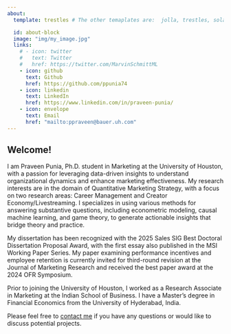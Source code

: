 ```yaml
---
about:
  template: trestles # The other temaplates are:  jolla, trestles, solana marquee, broadside

  id: about-block
  image: "img/my_image.jpg"
  links:
    # - icon: twitter
    #   text: Twitter
    #   href: https://twitter.com/MarvinSchmittML
    - icon: github
      text: Github
      href: https://github.com/ppunia74
    - icon: linkedin
      text: LinkedIn
      href: https://www.linkedin.com/in/praveen-punia/
    - icon: envelope
      text: Email
      href: "mailto:ppraveen@bauer.uh.com"  
---
```


::: {#about-block}
:::

## Welcome!

I am Praveen Punia, Ph.D. student in Marketing at the University of Houston, with a passion for leveraging data-driven insights to understand organizational dynamics and enhance marketing effectiveness. My research interests are in the domain of Quantitative Marketing Strategy, with a focus on two research areas: Career Management and Creator Economy/Livestreaming. I specializes in using various methods for answering substantive questions, including econometric modeling, causal machine learning, and game theory, to generate actionable insights that bridge theory and practice.

My dissertation has been recognized with the 2025 Sales SIG Best Doctoral Dissertation Proposal Award, with the first essay also published in the MSI Working Paper Series. My paper examining performance incentives and employee retention is currently invited for third-round revision at the Journal of Marketing Research and received the best paper award at the 2024 OFR Symposium.

Prior to joining the University of Houston, I worked as a Research Associate in Marketing at the Indian School of Business. I have a Master’s degree in Financial Economics from the University of Hyderabad, India.

Please feel free to [contact me](mailto:ppraveen@bauer.uh.com) if you have any questions or would like to discuss potential projects.

<!-- 
## Education

University of Houston | Houston, TX 
PhD in Marketing | Aug 2021 - present

University of Hyderabad | Hyderabad, India 
Integrated Master in Financail Economics | Jul 2014 - May 2019

## Experience

Xactly Corporation | Academic Consultant | April 2023 - present

Indian School of Business | Research Associate | May 2019 - July 2021

 -->
